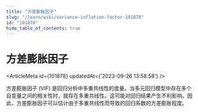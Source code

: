 ```yaml
---
title: "方差膨胀因子"
slug: "/learn/wiki/variance-inflation-factor-101878"
id: "101878"
hide_table_of_contents: true
---
```



# 方差膨胀因子

<ArticleMeta id={101878} updatedAt={'2023-09-26 13:58:58'} />
<div className='border-solid border-b border-t-0 my-4 border-[var(--ifm-color-gray-300)]' />

方差膨胀因子 (VIF) 是回归分析中多重共线性的度量。当多元回归模型中存在多个自变量之间的相关性时，就存在多重共线性。这可能对回归结果产生不利影响。因此，方差膨胀因子可以估计由于多重共线性而导致的回归系数的方差膨胀程度。
